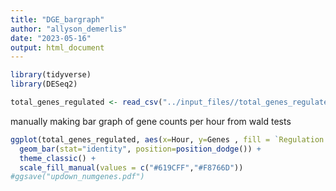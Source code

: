 ```yaml
---
title: "DGE_bargraph"
author: "allyson_demerlis"
date: "2023-05-16"
output: html_document
---
```


```r
library(tidyverse)
library(DESeq2)

total_genes_regulated <- read_csv("../input_files//total_genes_regulated.csv")
```

manually making bar graph of gene counts per hour from wald tests
```r
ggplot(total_genes_regulated, aes(x=Hour, y=Genes , fill = `Regulation Pattern`)) + 
  geom_bar(stat="identity", position=position_dodge()) +
  theme_classic() + 
  scale_fill_manual(values = c("#619CFF","#F8766D"))
#ggsave("updown_numgenes.pdf")
```

